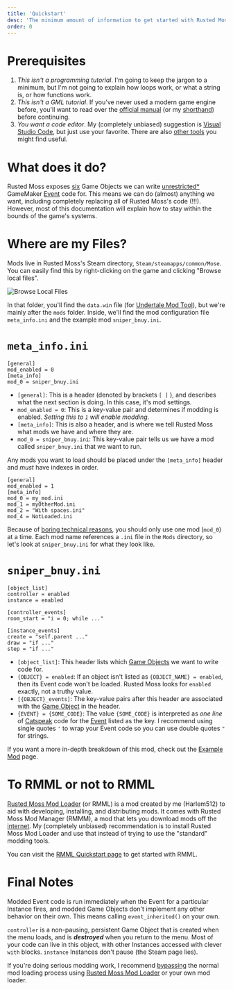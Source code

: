 ```yaml
---
title: 'Quickstart'
desc: 'The minimum amount of information to get started with Rusted Moss modding.'
order: 0
---
```


# Prerequisites

1. _This isn't a programming tutorial_. I'm going to keep the jargon to a minimum, but I'm not going to explain how loops work, or what a string is, or how functions work.
1. _This isn't a GML tutorial_. If you've never used a modern game engine before, you'll want to read over the [official manual](https://manual.gamemaker.io/lts/en) (or my [shorthand](/rm-docs/gml/architecture)) before continuing.
1. _You want a code editor_. My (completely unbiased) suggestion is [Visual Studio Code](https://code.visualstudio.com/), but just use your favorite. There are also [other tools](/rm-docs/intro/tools) you might find useful.

# What does it do?

Rusted Moss exposes [six](/rm-docs/gml/objects) Game Objects we can write [unrestricted\*](/rm-docs/modding/limitations) GameMaker [Event](/rm-docs/gml/events) code for. This means we can do (almost) anything we want, including completely replacing all of Rusted Moss's code (!!!). However, most of this documentation will explain how to stay within the bounds of the game's systems.

# Where are my Files?

Mods live in Rusted Moss's Steam directory, `Steam/steamapps/common/Mose`. You can easily find this by right-clicking on the game and clicking "Browse local files".

![Browse Local Files](/docs/browseLocalFiles.png)

In that folder, you'll find the `data.win` file (for [Undertale Mod Tool](rm-docs/modding/utmt)), but we're mainly after the `mods` folder. Inside, we'll find the mod configuration file `meta_info.ini` and the example mod `sniper_bnuy.ini`.

# `meta_info.ini`

```mini
[general]
mod_enabled = 0
[meta_info]
mod_0 = sniper_bnuy.ini
```

- `[general]`: This is a header (denoted by brackets `[ ]` ), and describes what the next section is doing. In this case, it's mod settings.
- `mod_enabled = 0`: This is a key-value pair and determines if modding is enabled. _Setting this to `1` will enable modding_.
- `[meta_info]`: This is also a header, and is where we tell Rusted Moss what mods we have and where they are.
- `mod_0 = sniper_bnuy.ini`: This key-value pair tells us we have a mod called `sniper_bnuy.ini` that we want to run.

Any mods you want to load should be placed under the `[meta_info]` header and _must_ have indexes in order.

```mini {2}
[general]
mod_enabled = 1
[meta_info]
mod_0 = my_mod.ini
mod_1 = myOtherMod.ini
mod_2 = "With spaces.ini"
mod_4 = NotLoaded.ini
```

Because of [boring technical reasons](/rm-docs/rmml/design#no-instance-sandboxing), you should only use one mod (`mod_0`) at a time. Each mod name references a `.ini` file in the `Mods` directory, so let's look at `sniper_bnuy.ini` for what they look like.

# `sniper_bnuy.ini`

```mini
[object_list]
controller = enabled
instance = enabled

[controller_events]
room_start = "i = 0; while ..."

[instance_events]
create = "self.parent ..."
draw = "if ..."
step = "if ..."
```

- `[object_list]`: This header lists which [Game Objects](/rm-docs/gml/objects) we want to write code for.
- `{OBJECT} = enabled`: If an object isn't listed as `{OBJECT_NAME} = enabled`, then its Event code won't be loaded. Rusted Moss looks for `enabled` exactly, not a truthy value.
- `[{OBJECT}_events]`: The key-value pairs after this header are associated with the [Game Object](/rm-docs/gml/objects) in the header.
- `{EVENT} = {SOME_CODE}`: The value `{SOME_CODE}` is interpreted as _one line_ of [Catspeak](/rm-docs/intro/language) code for the [Event](/rm-docs/gml/events) listed as the key. I recommend using single quotes `'` to wrap your Event code so you can use double quotes `"` for strings.

If you want a more in-depth breakdown of this mod, check out the [Example Mod](/rm-docs/intro/bnuy) page.

# To RMML or not to RMML

[Rusted Moss Mod Loader](https://github.com/Harlem512/rm-mod-manager) (or RMML) is a mod created by me (Harlem512) to aid with developing, installing, and distributing mods. It comes with Rusted Moss Mod Manager (RMMM), a mod that lets you download mods off the [internet](https://github.com/Harlem512/rm-mod-database). My (completely unbiased) recommendation is to install Rusted Moss Mod Loader and use that instead of trying to use the "standard" modding tools.

You can visit the [RMML Quickstart page](/rm-docs/rmml/quickstart) to get started with RMML.

# Final Notes

Modded Event code is run immediately when the Event for a particular Instance fires, and modded Game Objects don't implement any other behavior on their own. This means calling `event_inherited()` on your own.

`controller` is a non-pausing, persistent Game Object that is created when the menu loads, and is **_destroyed_** when you return to the menu. Most of your code can live in this object, with other Instances accessed with clever `with` blocks. `instance` Instances don't pause (the Steam page lies).

If you're doing serious modding work, I recommend [bypassing](/rm-docs/mose/mods#globalmod_map) the normal mod loading process using [Rusted Moss Mod Loader](/rm-docs/rmml/quickstart) or your own mod loader.
